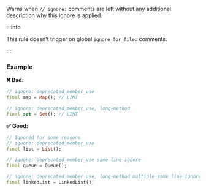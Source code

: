
<RuleDetails version="4.14.0" severity="warning" />

Warns when `// ignore:` comments are left without any additional description why this ignore is applied.

:::info

This rule doesn't trigger on global `ignore_for_file:` comments.

:::

### Example

**❌ Bad:**

```dart
// ignore: deprecated_member_use
final map = Map(); // LINT

// ignore: deprecated_member_use, long-method
final set = Set(); // LINT
```

**✅ Good:**

```dart
// Ignored for some reasons
// ignore: deprecated_member_use
final list = List();

// ignore: deprecated_member_use same line ignore
final queue = Queue();

// ignore: deprecated_member_use, long-method multiple same line ignore
final linkedList = LinkedList();
```
